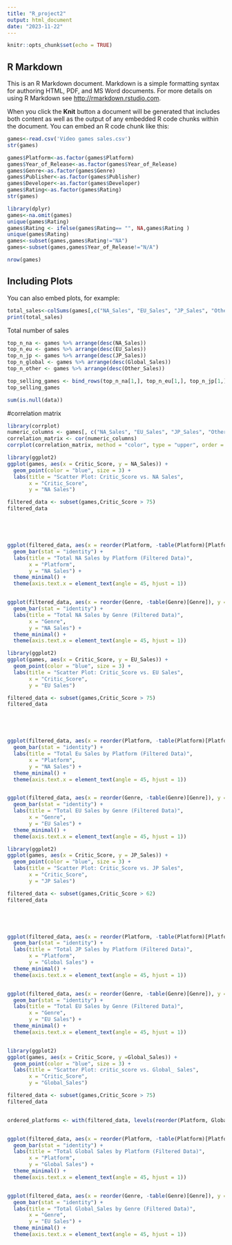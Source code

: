```yaml
---
title: "R_project2"
output: html_document
date: "2023-11-22"
---
```


```r
knitr::opts_chunk$set(echo = TRUE)
```

## R Markdown

This is an R Markdown document. Markdown is a simple formatting syntax for authoring HTML, PDF, and MS Word documents. For more details on using R Markdown see <http://rmarkdown.rstudio.com>.

When you click the **Knit** button a document will be generated that includes both content as well as the output of any embedded R code chunks within the document. You can embed an R code chunk like this:

```r
games<-read.csv('Video games sales.csv')
str(games)
```


```r
games$Platform<-as.factor(games$Platform)
games$Year_of_Release<-as.factor(games$Year_of_Release)
games$Genre<-as.factor(games$Genre)
games$Publisher<-as.factor(games$Publisher)
games$Developer<-as.factor(games$Developer)
games$Rating<-as.factor(games$Rating)
str(games)
```

```r
library(dplyr)
games<-na.omit(games)
unique(games$Rating)
games$Rating <- ifelse(games$Rating== "", NA,games$Rating )
unique(games$Rating)
games<-subset(games,games$Rating!="NA")
games<-subset(games,games$Year_of_Release!="N/A")
```

```r
nrow(games)
```

## Including Plots

You can also embed plots, for example:

```r
total_sales<-colSums(games[,c("NA_Sales", "EU_Sales", "JP_Sales", "Other_Sales", "Global_Sales")])
print(total_sales)
```

Total number of sales






```r
top_n_na <- games %>% arrange(desc(NA_Sales))
top_n_eu <- games %>% arrange(desc(EU_Sales))
top_n_jp <- games %>% arrange(desc(JP_Sales)) 
top_n_global <- games %>% arrange(desc(Global_Sales)) 
top_n_other <- games %>% arrange(desc(Other_Sales)) 

top_selling_games <- bind_rows(top_n_na[1,], top_n_eu[1,], top_n_jp[1,], top_n_other[1,])
top_selling_games
```


```r
sum(is.null(data))

```

#correlation matrix
```r
library(corrplot)
numeric_columns <- games[, c("NA_Sales", "EU_Sales", "JP_Sales", "Other_Sales", "Global_Sales", "Critic_Score", "Critic_Count", "User_Score", "User_Count")]
correlation_matrix <- cor(numeric_columns)
corrplot(correlation_matrix, method = "color", type = "upper", order = "hclust", tl.col = "black", tl.srt = 45)
```
```r
library(ggplot2)
ggplot(games, aes(x = Critic_Score, y = NA_Sales)) +
  geom_point(color = "blue", size = 3) +
  labs(title = "Scatter Plot: Critic_Score vs. NA Sales",
       x = "Critic_Score",
       y = "NA Sales")
```
```r
filtered_data <- subset(games,Critic_Score > 75)
filtered_data





ggplot(filtered_data, aes(x = reorder(Platform, -table(Platform)[Platform]), y = NA_Sales, fill = Platform)) +
  geom_bar(stat = "identity") +
  labs(title = "Total NA Sales by Platform (Filtered Data)",
       x = "Platform",
       y = "NA Sales") +
  theme_minimal() +
  theme(axis.text.x = element_text(angle = 45, hjust = 1))


ggplot(filtered_data, aes(x = reorder(Genre, -table(Genre)[Genre]), y = NA_Sales, fill = Genre)) +
  geom_bar(stat = "identity") +
  labs(title = "Total NA Sales by Genre (Filtered Data)",
       x = "Genre",
       y = "NA Sales") +
  theme_minimal() +
  theme(axis.text.x = element_text(angle = 45, hjust = 1))


```
```r
library(ggplot2)
ggplot(games, aes(x = Critic_Score, y = EU_Sales)) +
  geom_point(color = "blue", size = 3) +
  labs(title = "Scatter Plot: Critic_Score vs. EU Sales",
       x = "Critic_Score",
       y = "EU Sales")
```
```r
filtered_data <- subset(games,Critic_Score > 75)
filtered_data





ggplot(filtered_data, aes(x = reorder(Platform, -table(Platform)[Platform]), y = EU_Sales, fill = Platform)) +
  geom_bar(stat = "identity") +
  labs(title = "Total Eu Sales by Platform (Filtered Data)",
       x = "Platform",
       y = "NA Sales") +
  theme_minimal() +
  theme(axis.text.x = element_text(angle = 45, hjust = 1))


ggplot(filtered_data, aes(x = reorder(Genre, -table(Genre)[Genre]), y = EU_Sales, fill = Genre)) +
  geom_bar(stat = "identity") +
  labs(title = "Total EU Sales by Genre (Filtered Data)",
       x = "Genre",
       y = "EU Sales") +
  theme_minimal() +
  theme(axis.text.x = element_text(angle = 45, hjust = 1))


```



```r
library(ggplot2)
ggplot(games, aes(x = Critic_Score, y = JP_Sales)) +
  geom_point(color = "blue", size = 3) +
  labs(title = "Scatter Plot: Critic_Score vs. JP Sales",
       x = "Critic_Score",
       y = "JP Sales")


```

```r
filtered_data <- subset(games,Critic_Score > 62)
filtered_data





ggplot(filtered_data, aes(x = reorder(Platform, -table(Platform)[Platform]), y = JP_Sales, fill = Platform)) +
  geom_bar(stat = "identity") +
  labs(title = "Total JP Sales by Platform (Filtered Data)",
       x = "Platform",
       y = "Global Sales") +
  theme_minimal() +
  theme(axis.text.x = element_text(angle = 45, hjust = 1))


ggplot(filtered_data, aes(x = reorder(Genre, -table(Genre)[Genre]), y = JP_Sales, fill = Genre)) +
  geom_bar(stat = "identity") +
  labs(title = "Total EU Sales by Genre (Filtered Data)",
       x = "Genre",
       y = "EU Sales") +
  theme_minimal() +
  theme(axis.text.x = element_text(angle = 45, hjust = 1))



```


```r
library(ggplot2)
ggplot(games, aes(x = Critic_Score, y =Global_Sales)) +
  geom_point(color = "blue", size = 3) +
  labs(title = "Scatter Plot: critic_score vs. Global_ Sales",
       x = "Critic_Score",
       y = "Global_Sales")
```

```r
filtered_data <- subset(games,Critic_Score > 75)
filtered_data


ordered_platforms <- with(filtered_data, levels(reorder(Platform, Global_Sales)))


ggplot(filtered_data, aes(x = reorder(Platform, -table(Platform)[Platform]), y = Global_Sales, fill = Platform)) +
  geom_bar(stat = "identity") +
  labs(title = "Total Global Sales by Platform (Filtered Data)",
       x = "Platform",
       y = "Global Sales") +
  theme_minimal() +
  theme(axis.text.x = element_text(angle = 45, hjust = 1))


ggplot(filtered_data, aes(x = reorder(Genre, -table(Genre)[Genre]), y = Global_Sales, fill = Genre)) +
  geom_bar(stat = "identity") +
  labs(title = "Total Global_Sales by Genre (Filtered Data)",
       x = "Genre",
       y = "EU Sales") +
  theme_minimal() +
  theme(axis.text.x = element_text(angle = 45, hjust = 1))


```